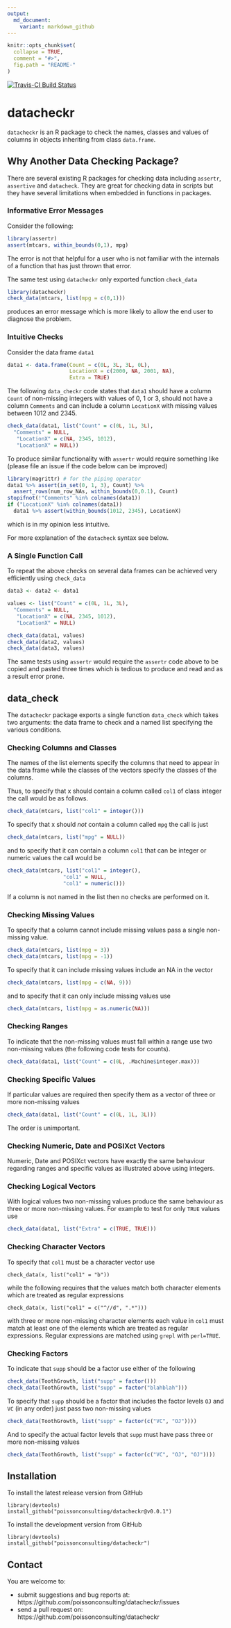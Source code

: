 ```yaml
---
output:
  md_document:
    variant: markdown_github
---
```


<!-- README.md is generated from README.Rmd. Please edit that file -->

```r
knitr::opts_chunk$set(
  collapse = TRUE,
  comment = "#>",
  fig.path = "README-"
)
```

[![Travis-CI Build Status](https://travis-ci.org/poissonconsulting/deckr.svg?branch=master)](https://travis-ci.org/poissonconsulting/deckr)

# datacheckr

`datacheckr` is an R package to check the names, classes and values of
columns in objects inheriting from class `data.frame`.

## Why Another Data Checking Package?

There are several existing R packages for checking data including
`assertr`, `assertive` and `datacheck`. They are 
great for checking data in scripts but they have several limitations 
when embedded in functions in packages. 

### Informative Error Messages

Consider the following:
```r
library(assertr)
assert(mtcars, within_bounds(0,1), mpg)
```
The error is not that helpful for a user who is not familiar with the internals of a function that has just thrown that error.

The same test using `datacheckr` only exported function `check_data`
```r
library(datacheckr)
check_data(mtcars, list(mpg = c(0,1)))
```
produces an error message which is more likely to allow the end user to diagnose the problem.

### Intuitive Checks

Consider the data frame `data1`
```r
data1 <- data.frame(Count = c(0L, 3L, 3L, 0L), 
                    LocationX = c(2000, NA, 2001, NA), 
                    Extra = TRUE)
```

The following `data_checkr` code states that `data1` 
should have a column `Count` of non-missing integers with values of 0, 1 or 3, 
should not have a column `Comments` and 
can include a column `LocationX` with missing values between 1012 and 2345.
```r
check_data(data1, list("Count" = c(0L, 1L, 3L), 
  "Comments" = NULL, 
   "LocationX" = c(NA, 2345, 1012),
   "LocationX" = NULL))
```

To produce similar functionality with `assertr` would require something like
(please file an issue if the code below can be improved)
```r
library(magrittr) # for the piping operator
data1 %>% assert(in_set(0, 1, 3), Count) %>%
  assert_rows(num_row_NAs, within_bounds(0,0.1), Count)
stopifnot(!"Comments" %in% colnames(data1))
if ("LocationX" %in% colnames(data1))
  data1 %>% assert(within_bounds(1012, 2345), LocationX)
```
which is in my opinion less intuitive.

For more explanation of the `datacheck` syntax see below.

### A Single Function Call

To repeat the above checks on several data frames can be 
achieved very efficiently using `check_data`
```r
data3 <- data2 <- data1

values <- list("Count" = c(0L, 1L, 3L), 
  "Comments" = NULL, 
   "LocationX" = c(NA, 2345, 1012),
   "LocationX" = NULL)

check_data(data1, values)
check_data(data2, values)
check_data(data3, values)
```

The same tests using `assertr` would require the 
`assertr` code above to
be copied and pasted three times
which is tedious to produce and read and as a result error prone.

## data_check

The `datacheckr` package exports a single function `data_check`
which takes two arguments: the data frame to check and a named list specifying
the various conditions.

### Checking Columns and Classes

The names of the list elements specify
the columns that need to appear in the data frame while the classes
of the vectors specify the classes of the columns.

Thus, to specify that x should contain a column called `col1` of class integer
the call would be as follows.
```r
check_data(mtcars, list("col1" = integer()))
```
To specify that x should *not* contain a column called `mpg`
the call is just
```r
check_data(mtcars, list("mpg" = NULL))
```
and to specify that it can contain a column `col1` that can
be integer or numeric values the call would be
```r
check_data(mtcars, list("col1" = integer(), 
                  "col1" = NULL, 
                  "col1" = numeric()))
```
If a column is not named in the list then no checks are performed on it.

### Checking Missing Values

To specify that a column cannot include missing values pass
a single non-missing value.
```r
check_data(mtcars, list(mpg = 3))
check_data(mtcars, list(mpg = -1))
```
To specify that it can include missing values include 
an NA in the vector
```r
check_data(mtcars, list(mpg = c(NA, 9)))
```
and to specify that it can only include missing values use
```r
check_data(mtcars, list(mpg = as.numeric(NA)))
```

### Checking Ranges

To indicate that the non-missing values 
must fall within a range use
two non-missing values (the following code tests for counts).
```r
check_data(data1, list("Count" = c(0L, .Machine$integer.max)))
```

### Checking Specific Values

If particular values are required then specify them
as a vector of three or more non-missing values
```r
check_data(data1, list("Count" = c(0L, 1L, 3L)))
```
The order is unimportant.

### Checking Numeric, Date and POSIXct Vectors

Numeric, Date and POSIXct vectors have exactly
the same behaviour regarding ranges and specific values
as illustrated above using integers.

### Checking Logical Vectors

With logical values two non-missing values produce the
same behaviour as 
three or more non-missing values.
For example to test for only `TRUE` values use
```r
check_data(data1, list("Extra" = c(TRUE, TRUE)))
```

### Checking Character Vectors

To specify that `col1` must be a character vector use
```
check_data(x, list("col1" = "b"))
```
while the following requires that the values match both
character elements which are treated as regular expressions
```
check_data(x, list("col1" = c("^//d", ".*")))
```
with three or more non-missing character elements
each value in `col1` must match at least one of the elements
which are treated as regular expressions.
Regular expressions are matched using `grepl` with `perl=TRUE`.

### Checking Factors

To indicate that `supp` should be a factor use either of the following
```r
check_data(ToothGrowth, list("supp" = factor()))
check_data(ToothGrowth, list("supp" = factor("blahblah")))
```

To specify that `supp`
should be a factor that includes the factor
levels `OJ` and `VC` (in any order) just pass two non-missing values
```r
check_data(ToothGrowth, list("supp" = factor(c("VC", "OJ"))))
```
And to specify the actual factor levels that `supp` must have pass three
or more non-missing values
```r
check_data(ToothGrowth, list("supp" = factor(c("VC", "OJ", "OJ"))))
```

## Installation

To install the latest release version from GitHub
```
library(devtools)
install_github("poissonconsulting/datacheckr@v0.0.1")
```

To install the development version from GitHub
```
library(devtools)
install_github("poissonconsulting/datacheckr")
```

## Contact

You are welcome to:

* submit suggestions and bug reports at: https://github.com/poissonconsulting/datacheckr/issues
* send a pull request on: https://github.com/poissonconsulting/datacheckr

